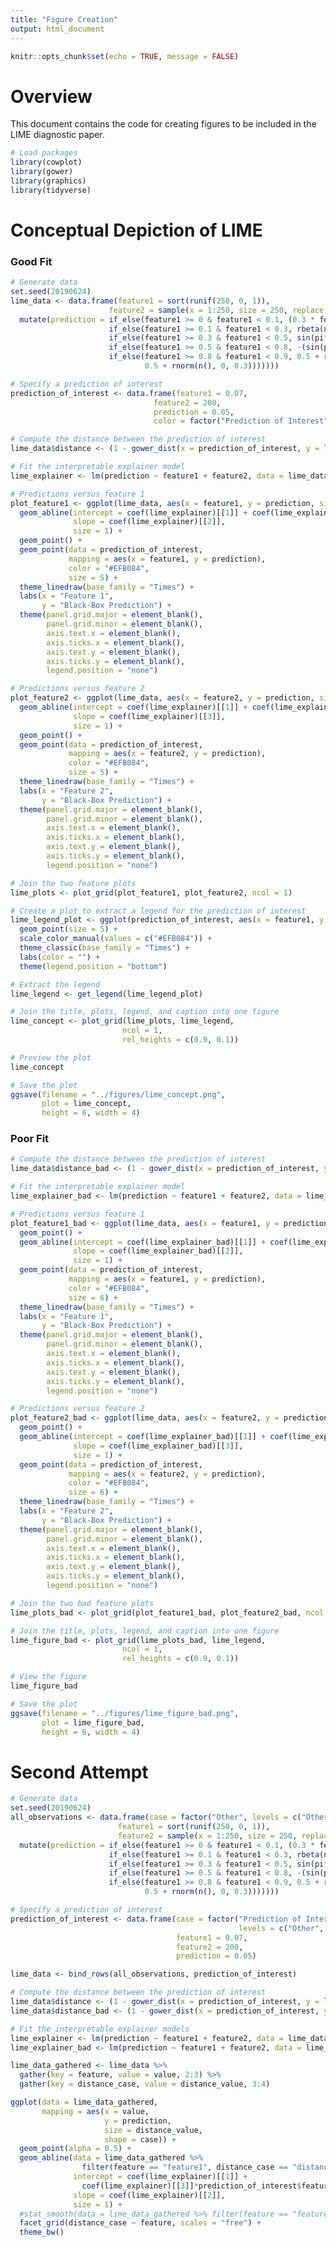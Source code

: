 ```yaml
---
title: "Figure Creation"
output: html_document
---
```


```r
knitr::opts_chunk$set(echo = TRUE, message = FALSE)
```

# Overview

This document contains the code for creating figures to be included in the LIME diagnostic paper.

```r
# Load packages
library(cowplot)
library(gower)
library(graphics)
library(tidyverse)
```

# Conceptual Depiction of LIME

### Good Fit

```r
# Generate data
set.seed(20190624)
lime_data <- data.frame(feature1 = sort(runif(250, 0, 1)),
                      feature2 = sample(x = 1:250, size = 250, replace = FALSE)) %>%
  mutate(prediction = if_else(feature1 >= 0 & feature1 < 0.1, (0.3 * feature1) + rnorm(n(), 0, 0.01), 
                      if_else(feature1 >= 0.1 & feature1 < 0.3, rbeta(n(), 1, 0.5), 
                      if_else(feature1 >= 0.3 & feature1 < 0.5, sin(pi* feature1) + rnorm(n(), 0, 0.5),
                      if_else(feature1 >= 0.5 & feature1 < 0.8, -(sin(pi* feature1) + rnorm(n(), 0, 0.1)) + 1,
                      if_else(feature1 >= 0.8 & feature1 < 0.9, 0.5 + runif(n(), -0.5, 0.5), 
                              0.5 + rnorm(n(), 0, 0.3)))))))

# Specify a prediction of interest
prediction_of_interest <- data.frame(feature1 = 0.07,
                                feature2 = 200,
                                prediction = 0.05, 
                                color = factor("Prediction of Interest"))

# Compute the distance between the prediction of interest 
lime_data$distance <- (1 - gower_dist(x = prediction_of_interest, y = lime_data))^20

# Fit the interpretable explainer model
lime_explainer <- lm(prediction ~ feature1 + feature2, data = lime_data, weights = distance)

# Predictions versus feature 1
plot_feature1 <- ggplot(lime_data, aes(x = feature1, y = prediction, size = distance)) + 
  geom_abline(intercept = coef(lime_explainer)[[1]] + coef(lime_explainer)[[3]]*prediction_of_interest$feature2, 
              slope = coef(lime_explainer)[[2]], 
              size = 1) +
  geom_point() + 
  geom_point(data = prediction_of_interest,
             mapping = aes(x = feature1, y = prediction),
             color = "#EFB084",
             size = 5) +
  theme_linedraw(base_family = "Times") +
  labs(x = "Feature 1", 
       y = "Black-Box Prediction") + 
  theme(panel.grid.major = element_blank(), 
        panel.grid.minor = element_blank(),
        axis.text.x = element_blank(),
        axis.ticks.x = element_blank(),
        axis.text.y = element_blank(),
        axis.ticks.y = element_blank(),
        legend.position = "none")

# Predictions versus feature 2
plot_feature2 <- ggplot(lime_data, aes(x = feature2, y = prediction, size = distance)) +
  geom_abline(intercept = coef(lime_explainer)[[1]] + coef(lime_explainer)[[2]]*prediction_of_interest$feature1,
              slope = coef(lime_explainer)[[3]],
              size = 1) +
  geom_point() +
  geom_point(data = prediction_of_interest,
             mapping = aes(x = feature2, y = prediction),
             color = "#EFB084",
             size = 5) +
  theme_linedraw(base_family = "Times") +
  labs(x = "Feature 2",
       y = "Black-Box Prediction") +
  theme(panel.grid.major = element_blank(),
        panel.grid.minor = element_blank(),
        axis.text.x = element_blank(),
        axis.ticks.x = element_blank(),
        axis.text.y = element_blank(),
        axis.ticks.y = element_blank(),
        legend.position = "none")

# Join the two feature plots
lime_plots <- plot_grid(plot_feature1, plot_feature2, ncol = 1)

# Create a plot to extract a legend for the prediction of interest
lime_legend_plot <- ggplot(prediction_of_interest, aes(x = feature1, y = prediction, color = color)) +
  geom_point(size = 5) +
  scale_color_manual(values = c("#EFB084")) +
  theme_classic(base_family = "Times") +
  labs(color = "") +
  theme(legend.position = "bottom")

# Extract the legend
lime_legend <- get_legend(lime_legend_plot)

# Join the title, plots, legend, and caption into one figure
lime_concept <- plot_grid(lime_plots, lime_legend,
                         ncol = 1,
                         rel_heights = c(0.9, 0.1))

# Preview the plot
lime_concept

# Save the plot
ggsave(filename = "../figures/lime_concept.png",
       plot = lime_concept,
       height = 6, width = 4)
```

### Poor Fit

```r
# Compute the distance between the prediction of interest 
lime_data$distance_bad <- (1 - gower_dist(x = prediction_of_interest, y = lime_data))^1

# Fit the interpretable explainer model
lime_explainer_bad <- lm(prediction ~ feature1 + feature2, data = lime_data, weights = distance_bad)

# Predictions versus feature 1
plot_feature1_bad <- ggplot(lime_data, aes(x = feature1, y = prediction, size = distance_bad)) + 
  geom_point() + 
  geom_abline(intercept = coef(lime_explainer_bad)[[1]] + coef(lime_explainer_bad)[[3]]*prediction_of_interest$feature2, 
              slope = coef(lime_explainer_bad)[[2]], 
              size = 1) +
  geom_point(data = prediction_of_interest,
             mapping = aes(x = feature1, y = prediction),
             color = "#EFB084",
             size = 6) +
  theme_linedraw(base_family = "Times") +
  labs(x = "Feature 1", 
       y = "Black-Box Prediction") + 
  theme(panel.grid.major = element_blank(), 
        panel.grid.minor = element_blank(),
        axis.text.x = element_blank(),
        axis.ticks.x = element_blank(),
        axis.text.y = element_blank(),
        axis.ticks.y = element_blank(),
        legend.position = "none")

# Predictions versus feature 2
plot_feature2_bad <- ggplot(lime_data, aes(x = feature2, y = prediction, size = distance_bad)) + 
  geom_point() + 
  geom_abline(intercept = coef(lime_explainer_bad)[[1]] + coef(lime_explainer_bad)[[2]]*prediction_of_interest$feature1, 
              slope = coef(lime_explainer_bad)[[3]], 
              size = 1) +
  geom_point(data = prediction_of_interest,
             mapping = aes(x = feature2, y = prediction),
             color = "#EFB084",
             size = 6) +
  theme_linedraw(base_family = "Times") +
  labs(x = "Feature 2", 
       y = "Black-Box Prediction") + 
  theme(panel.grid.major = element_blank(), 
        panel.grid.minor = element_blank(),
        axis.text.x = element_blank(),
        axis.ticks.x = element_blank(),
        axis.text.y = element_blank(),
        axis.ticks.y = element_blank(),
        legend.position = "none")

# Join the two bad feature plots
lime_plots_bad <- plot_grid(plot_feature1_bad, plot_feature2_bad, ncol = 1)

# Join the title, plots, legend, and caption into one figure
lime_figure_bad <- plot_grid(lime_plots_bad, lime_legend,
                         ncol = 1, 
                         rel_heights = c(0.9, 0.1))

# View the figure
lime_figure_bad

# Save the plot
ggsave(filename = "../figures/lime_figure_bad.png",
       plot = lime_figure_bad,
       height = 6, width = 4)
```

# Second Attempt

```r
# Generate data
set.seed(20190624)
all_observations <- data.frame(case = factor("Other", levels = c("Other", "Prediction of Interest")),
                        feature1 = sort(runif(250, 0, 1)),
                        feature2 = sample(x = 1:250, size = 250, replace = FALSE)) %>%
  mutate(prediction = if_else(feature1 >= 0 & feature1 < 0.1, (0.3 * feature1) + rnorm(n(), 0, 0.01), 
                      if_else(feature1 >= 0.1 & feature1 < 0.3, rbeta(n(), 1, 0.5), 
                      if_else(feature1 >= 0.3 & feature1 < 0.5, sin(pi* feature1) + rnorm(n(), 0, 0.5),
                      if_else(feature1 >= 0.5 & feature1 < 0.8, -(sin(pi* feature1) + rnorm(n(), 0, 0.1)) + 1,
                      if_else(feature1 >= 0.8 & feature1 < 0.9, 0.5 + runif(n(), -0.5, 0.5), 
                              0.5 + rnorm(n(), 0, 0.3)))))))
```

```r
# Specify a prediction of interest
prediction_of_interest <- data.frame(case = factor("Prediction of Interest", 
                                                   levels = c("Other", "Prediction of Interest")),
                                     feature1 = 0.07,
                                     feature2 = 200,
                                     prediction = 0.05)
```

```r
lime_data <- bind_rows(all_observations, prediction_of_interest)
```


```r
# Compute the distance between the prediction of interest 
lime_data$distance <- (1 - gower_dist(x = prediction_of_interest, y = lime_data))^20
lime_data$distance_bad <- (1 - gower_dist(x = prediction_of_interest, y = lime_data))^1

# Fit the interpretable explainer models
lime_explainer <- lm(prediction ~ feature1 + feature2, data = lime_data, weights = distance)
lime_explainer_bad <- lm(prediction ~ feature1 + feature2, data = lime_data, weights = distance_bad)
```

```r
lime_data_gathered <- lime_data %>%
  gather(key = feature, value = value, 2:3) %>%
  gather(key = distance_case, value = distance_value, 3:4)
```

```r
ggplot(data = lime_data_gathered, 
       mapping = aes(x = value, 
                     y = prediction, 
                     size = distance_value,
                     shape = case)) + 
  geom_point(alpha = 0.5) + 
  geom_abline(data = lime_data_gathered %>% 
                filter(feature == "feature1", distance_case == "distance"),
              intercept = coef(lime_explainer)[[1]] +
                coef(lime_explainer)[[3]]*prediction_of_interest$feature2, 
              slope = coef(lime_explainer)[[2]], 
              size = 1) +
  #stat_smooth(data = lime_data_gathered %>% filter(feature == "feature2")) +
  facet_grid(distance_case ~ feature, scales = "free") + 
  theme_bw()
```

